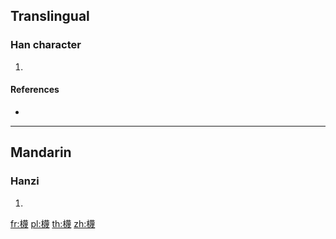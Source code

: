 ==Translingual==

===Han character===
{{Han char|rn=75|rad=木|as=15|sn=19|four=|canj=DTWI,XDTWI}}

# {{defn|Han|sort=木15}}

====References====
* {{Han ref|kx=0560.130|dkj=15806|dj=0949.160|hdz=21312.040|uh=6AD7|ud=27351}}

----

==Mandarin==

===Hanzi===
{{cmn-hanzi|pin=[[miè]] ([[mie4]])|wg=mieh<sup>4</sup>}}

# {{defn|lang=cmn|sort=木15}}

[[fr:櫗]]
[[pl:櫗]]
[[th:櫗]]
[[zh:櫗]]